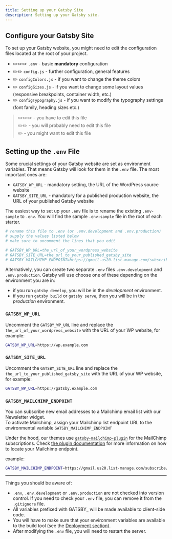 ```yaml
---
title: Setting up your Gatsby Site
description: Setting up your Gatsby site.
---
```


## Configure your Gatsby Site

To set up your Gatsby website, you might need to edit the configuration files located at the root of your project.

- ✏️✏️✏️ `.env` - basic **mandatory** configuration
- ✏️✏️ `config.js` - further configuration, general features
- ✏️ `configColors.js` - if you want to change the theme colors
- ✏️ `configSizes.js` - if you want to change some layout values (responsive breakpoints, container width, etc.)
- ✏️ `configTypography.js` - if you want to modify the typography settings (font family, heading sizes etc.)

<div class="small">

> ✏️✏️✏️ - you have to edit this file  
> ✏️✏️ - you will probably need to edit this file  
> ✏️ - you might want to edit this file

</div>

## Setting up the `.env` File

Some crucial settings of your Gatsby website are set as environment variables. That means Gatsby will look for them in the `.env` file. The most important ones are:

- `GATSBY_WP_URL` - mandatory setting, the URL of the WordPress source website
- `GATSBY_SITE_URL` - mandatory for a published production website, the URL of your published Gatsby website

The easiest way to set up your `.env` file is to rename the existing `.env-sample` to `.env`. You will find the sample `.env-sample` file in the root of each starter.

```bash title=.env-sample
# rename this file to .env (or .env.development and .env.production)
# supply the values listed below
# make sure to uncomment the lines that you edit

# GATSBY_WP_URL=the_url_of_your_wordpress_website
# GATSBY_SITE_URL=the_url_to_your_published_gatsby_site
# GATSBY_MAILCHIMP_ENDPOINT=https://gmail.us20.list-manage.com/subscribe/post?u={your_value}&amp;id={your_id}
```

Alternatively, you can create two separate `.env` files `.env.development` and `.env.production`. Gatsby will use choose one of these depending on the environment you are in:

- if you run `gatsby develop`, you will be in the _development_ environment.
- if you run `gatsby build` or `gatsby serve`, then you will be in the _production_ environment.

### `GATSBY_WP_URL`

Uncomment the `GATSBY_WP_URL` line and replace the `the_url_of_your_wordpress_website` with the URL of your WP website, for example:

```bash title=.env
GATSBY_WP_URL=https://wp.example.com
```

### `GATSBY_SITE_URL`

Uncomment the `GATSBY_SITE_URL` line and replace the `the_url_to_your_published_gatsby_site` with the URL of your WP website, for example:

```bash title=.env
GATSBY_WP_URL=https://gatsby.example.com
```

### `GATSBY_MAILCHIMP_ENDPOINT`

You can subscribe new email addresses to a Mailchimp email list with our Newsletter widget.  
To activate Mailchimp, assign your Mailchimp list endpoint URL to the environmental variable `GATSBY_MAILCHIMP_ENDPOINT`

Under the hood, our themes use [`gatsby-mailchimp-plugin`](https://www.gatsbyjs.org/packages/gatsby-plugin-mailchimp) for the MailChimp subscriptions.
Check [the plugin documentation](https://www.gatsbyjs.org/packages/gatsby-plugin-mailchimp/#mailchimp-endpoint) for more information on how to locate your Mailchimp endpoint.

example:

```bash title=.env
GATSBY_MAILCHIMP_ENDPOINT=https://gmail.us20.list-manage.com/subscribe/post?u=xxxyyyzzz&amp;id=xxyyzz
```

---

Things you should be aware of:

- `.env`, `.env.development` or `.env.production` are not checked into version control. If you need to check your `.env` file, you can remove it from the `.gitignore` file.
- All variables prefixed with GATSBY\_ will be made available to client-side code.
- You will have to make sure that your environment variables are available to the build tool (see the [Deployment section](/more/deployment)).
- After modifying the `.env` file, you will need to restart the server.
